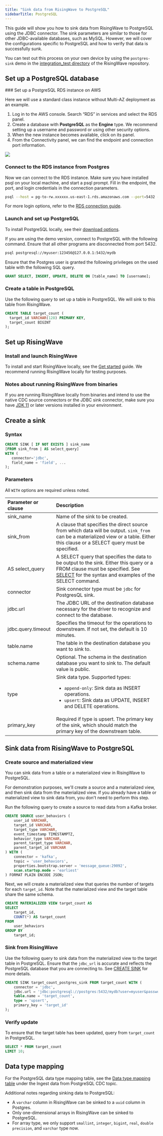 ```yaml
---
title: "Sink data from RisingWave to PostgreSQL"
sidebarTitle: PostgreSQL
---
```


This guide will show you how to sink data from RisingWave to PostgreSQL using the JDBC connector. The sink parameters are similar to those for other JDBC-available databases, such as MySQL. However, we will cover the configurations specific to PostgreSQL and how to verify that data is successfully sunk.

You can test out this process on your own device by using the `postgres-sink` demo in the [integration\_test directory](https://github.com/risingwavelabs/risingwave/tree/main/integration%5Ftests) of the RisingWave repository.

## Set up a PostgreSQL database

<Tabs>
<Tab title="AWS RDS">
### Set up a PostgreSQL RDS instance on AWS

Here we will use a standard class instance without Multi-AZ deployment as an example.

1. Log in to the AWS console. Search “RDS” in services and select the RDS panel.
2. Create a database with **PostgreSQL** as the **Engine** type. We recommend setting up a username and password or using other security options.
3. When the new instance becomes available, click on its panel.
4. From the Connectivity panel, we can find the endpoint and connection port information.

<Frame>
  <img src="/images/pg-connection.png"/>
</Frame>

### Connect to the RDS instance from Postgres

Now we can connect to the RDS instance. Make sure you have installed psql on your local machine, and start a psql prompt. Fill in the endpoint, the port, and login credentials in the connection parameters.

```bash
psql --host = pg-to-rw.xxxxxx.us-east-1.rds.amazonaws.com --port=5432 --username=awsuser --password
```

For more login options, refer to the [RDS connection guide](https://docs.aws.amazon.com/AmazonRDS/latest/UserGuide/USER%5FConnectToPostgreSQLInstance.html).
</Tab>
<Tab title="Self-hosted">
### Launch and set up PostgreSQL

To install PostgreSQL locally, see their [download options](https://www.postgresql.org/download/).

If you are using the demo version, connect to PostgreSQL with the following command. Ensure that all other programs are disconnected from port 5432.

```bash
psql postgresql://myuser:123456@127.0.0.1:5432/mydb
```

Ensure that the Postgres user is granted the following privileges on the used table with the following SQL query.

```sql
GRANT SELECT, INSERT, UPDATE, DELETE ON [table_name] TO [username];
```
</Tab>
</Tabs>


### Create a table in PostgreSQL

Use the following query to set up a table in PostgreSQL. We will sink to this table from RisingWave.

```sql
CREATE TABLE target_count (
  target_id VARCHAR(128) PRIMARY KEY,
  target_count BIGINT
);
```

## Set up RisingWave

### Install and launch RisingWave

To install and start RisingWave locally, see the [Get started](/get-started/quickstart) guide. We recommend running RisingWave locally for testing purposes.

### Notes about running RisingWave from binaries

If you are running RisingWave locally from binaries and intend to use the native CDC source connectors or the JDBC sink connector, make sure you have [JDK 11](https://openjdk.org/projects/jdk/11/) or later versions installed in your environment.

## Create a sink

### Syntax

```sql
CREATE SINK [ IF NOT EXISTS ] sink_name
[FROM sink_from | AS select_query]
WITH (
   connector='jdbc',
   field_name = 'field', ...
);
```

### Parameters

All `WITH` options are required unless noted.

| Parameter or clause | Description                                                                                                                                                                                                      |
| :------------------ | :-------------- |
| sink\_name          | Name of the sink to be created.                                                                                                                                                                                  |
| sink\_from          | A clause that specifies the direct source from which data will be output. `sink_from` can be a materialized view or a table. Either this clause or a SELECT query must be specified.                            |
| AS select\_query    | A SELECT query that specifies the data to be output to the sink. Either this query or a FROM clause must be specified. See [SELECT](/docs/current/sql-select/) for the syntax and examples of the SELECT command. |
| connector           | Sink connector type must be `jdbc` for PostgresQL sink.                                                                                                                                                          |
| jdbc.url            | The JDBC URL of the destination database necessary for the driver to recognize and connect to the database.                                                                                                      |
| jdbc.query.timeout  | Specifies the timeout for the operations to downstream. If not set, the default is 10 minutes.                                                                                                                   |
| table.name          | The table in the destination database you want to sink to.                                                                                                                                                       |
| schema.name         | Optional. The schema in the destination database you want to sink to. The default value is public.                                                                                                               |
| type                | Sink data type. Supported types: <ul><li>`append-only`: Sink data as INSERT operations.</li><li>`upsert`: Sink data as UPDATE, INSERT and DELETE operations.</li></ul>                                                                        |
| primary\_key        | Required if type is upsert. The primary key of the sink, which should match the primary key of the downstream table.                                                                                             |

## Sink data from RisingWave to PostgreSQL

### Create source and materialized view

You can sink data from a table or a materialized view in RisingWave to PostgreSQL.

For demonstration purposes, we'll create a source and a materialized view, and then sink data from the materialized view. If you already have a table or materialized view to sink data from, you don't need to perform this step.

Run the following query to create a source to read data from a Kafka broker.

```sql
CREATE SOURCE user_behaviors (
    user_id VARCHAR,
    target_id VARCHAR,
    target_type VARCHAR,
    event_timestamp TIMESTAMPTZ,
    behavior_type VARCHAR,
    parent_target_type VARCHAR,
    parent_target_id VARCHAR
) WITH (
    connector = 'kafka',
    topic = 'user_behaviors',
    properties.bootstrap.server = 'message_queue:29092',
    scan.startup.mode = 'earliest'
) FORMAT PLAIN ENCODE JSON;
```

Next, we will create a materialized view that queries the number of targets for each `target_id`. Note that the materialized view and the target table share the same schema.

```sql
CREATE MATERIALIZED VIEW target_count AS
SELECT
    target_id,
    COUNT(*) AS target_count
FROM
    user_behaviors
GROUP BY
    target_id;
```

### Sink from RisingWave
Use the following query to sink data from the materialized view to the target table in PostgreSQL. Ensure that the `jdbc_url` is accurate and reflects the PostgreSQL database that you are connecting to. See [CREATE SINK](/sql/commands/sql-create-sink) for more details.

```sql
CREATE SINK target_count_postgres_sink FROM target_count WITH (
    connector = 'jdbc',
    jdbc.url = 'jdbc:postgresql://postgres:5432/mydb?user=myuser&password=123456',
    table.name = 'target_count',
    type = 'upsert',
    primary_key = 'target_id'
);
```

### Verify update
To ensure that the target table has been updated, query from `target_count` in PostgreSQL.

```sql
SELECT * FROM target_count
LIMIT 10;
```

## Data type mapping

For the PostgreSQL data type mapping table, see the [Data type mapping table](/integrations/sources/postgresql-cdc#data-type-mapping) under the Ingest data from PostgreSQL CDC topic.

Additional notes regarding sinking data to PostgreSQL:

* A `varchar` column in RisingWave can be sinked to a `uuid` column in Postgres.
* Only one-dimensional arrays in RisingWave can be sinked to PostgreSQL.
* For array type, we only support `smallint`, `integer`, `bigint`, `real`, `double precision`, and `varchar` type now.
